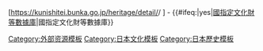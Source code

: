 [https://kunishitei.bunka.go.jp/heritage/detail/{{{1}}}/{{{2}}} {{lang|ja|{{Ifempty|{{{3|}}}|{{PAGENAME}}}}}}] - {{#ifeq:{{{link}}}|yes|[[文化廳|國指定文化財等數據庫]]|國指定文化財等數據庫}}{{ja icon}}<noinclude>
[[Category:外部资源模板]]
[[Category:日本文化模板]]
[[Category:日本歷史模板]]
</noinclude>